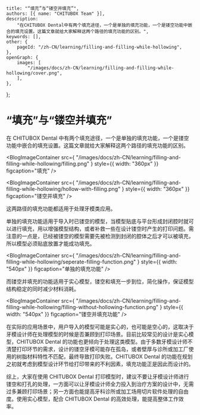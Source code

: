	title: "“填充”与“镂空并填充”",
	authors: [{ name: "CHITUBOX Team" }],
	description:
		"在CHITUBOX Dental中有两个填充途径，一个是单独的填充功能，一个是镂空功能中嵌合的填充设置。这篇文章就给大家解释这两个路径的填充功能的区别。",
	keywords: [],
	other: {
		pageId: "/zh-CN/learning/filling-and-filling-while-hollowing",
	},
	openGraph: {
		images: [
			"/images/docs/zh-CN/learning/filling-and-filling-while-hollowing/cover.png",
		],
	},
};

# “填充”与“镂空并填充”

在 CHITUBOX Dental 中有两个填充途径，一个是单独的填充功能，一个是镂空功能中嵌合的填充设置。这篇文章就给大家解释这两个路径的填充功能的区别。

<BlogImageContainer
	src={
		"/images/docs/zh-CN/learning/filling-and-filling-while-hollowing/filling.png"
	}
	style={{ width: "360px" }}
	figcaption="填充"
/>

<BlogImageContainer
	src={
		"/images/docs/zh-CN/learning/filling-and-filling-while-hollowing/hollow-with-filling.png"
	}
	style={{ width: "360px" }}
	figcaption="镂空并填充"
/>

这两路径的填充功能都适用于处理牙模类应用。

单独的填充功能适用于导入时已镂空的模型，当模型贴底与平台形成封闭腔时就可以进行填充，用以增强模型结构，或者补救一些在设计镂空时产生的打印问题。需注意的一点是，已经被镂空的模型需要先被检测到封闭的腔体之后才可以被填充，所以模型必须贴底放置才能成功填充。

<BlogImageContainer
	src={
		"/images/docs/zh-CN/learning/filling-and-filling-while-hollowing/seperate-filling-function.png"
	}
	style={{ width: "540px" }}
	figcaption="单独的填充功能"
/>

而镂空并填充的功能适用于实心模型，镂空和填充一步到位，简化操作，保证模型结构稳定的同时减少材料消耗。

<BlogImageContainer
	src={
		"/images/docs/zh-CN/learning/filling-and-filling-while-hollowing/filling-without-hollowing-function.png"
	}
	style={{ width: "540px" }}
	figcaption="镂空并填充功能"
/>

在实际的应用场景中，用户导入的模型可能是实心的，也可能是空心的，这取决于牙模设计师在处理模型的时候是否兼顾到打印场景。目前比较常见的设计是实心模型，CHITUBOX Dental 的功能也更倾向于处理这类模型。由于多数牙模设计师不清楚打印环节的需求，设计的镂空牙模可能存在孤岛，或者壁厚与诊所或加工厂使用的树脂材料特性不匹配，最终导致打印失败。CHITUBOX Dental 的功能在规划之初就考虑到模型设计环节给打印带来的不利因素，填充功能正是因此而设计的。

综上，大家在使用 CHITUBOX Dental 打印模型时，建议不要让牙模设计师进行镂空和打孔的处理，一方面可以让牙模设计师全力投入到治疗方案的设计中，无需过多兼顾打印场景；另一方面也能提高牙科诊所或加工场用切片软件处理的自由度。使用实心模型，配合 CHITUBOX Dental 的高效处理，能提高整体工作效率。
